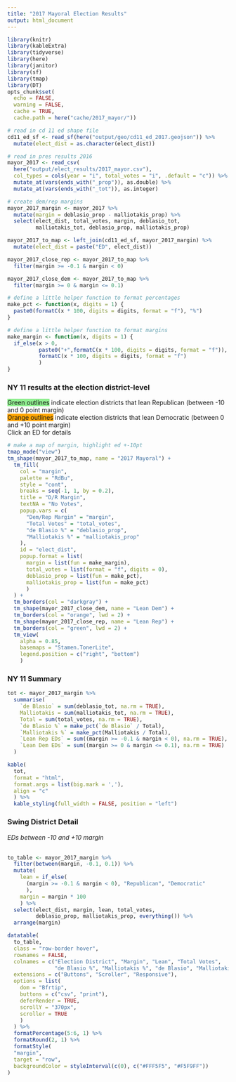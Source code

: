 ```yaml
---
title: "2017 Mayoral Election Results"
output: html_document
---
```


```r
library(knitr)
library(kableExtra)
library(tidyverse)
library(here)
library(janitor)
library(sf)
library(tmap)
library(DT)
opts_chunk$set(
  echo = FALSE,
  warning = FALSE,
  cache = TRUE,
  cache.path = here("cache/2017_mayor/"))
```

```r
# read in cd 11 ed shape file
cd11_ed_sf <- read_sf(here("output/geo/cd11_ed_2017.geojson")) %>%
  mutate(elect_dist = as.character(elect_dist))

# read in pres results 2016
mayor_2017 <- read_csv(
  here("output/elect_results/2017_mayor.csv"),
  col_types = cols(year = "i", total_votes = "i", .default = "c")) %>%
  mutate_at(vars(ends_with("_prop")), as.double) %>%
  mutate_at(vars(ends_with("_tot")), as.integer)

# create dem/rep margins
mayor_2017_margin <- mayor_2017 %>%
  mutate(margin = deblasio_prop - malliotakis_prop) %>%
  select(elect_dist, total_votes, margin, deblasio_tot,
         malliotakis_tot, deblasio_prop, malliotakis_prop)

mayor_2017_to_map <- left_join(cd11_ed_sf, mayor_2017_margin) %>%
  mutate(elect_dist = paste("ED", elect_dist))

mayor_2017_close_rep <- mayor_2017_to_map %>%
  filter(margin >= -0.1 & margin < 0)

mayor_2017_close_dem <- mayor_2017_to_map %>%
  filter(margin >= 0 & margin <= 0.1)

# define a little helper function to format percentages
make_pct <- function(x, digits = 1) {
  paste0(formatC(x * 100, digits = digits, format = "f"), "%")
}

# define a little helper function to format margins
make_margin <- function(x, digits = 1) {
  if_else(x > 0,
          paste0("+",formatC(x * 100, digits = digits, format = "f")),
          formatC(x * 100, digits = digits, format = "f")
          )
}
```

### NY 11 results at the election district-level

<span style="background-color:lightgreen">Green outlines</span> indicate election districts that lean Republican (between -10 and 0 point margin)  
<span style="background-color:orange">Orange outlines</span> indicate election districts that lean Democratic (between 0 and +10 point margin)  
Click an ED for details 

```r

# make a map of margin, highlight ed +-10pt
tmap_mode("view")
tm_shape(mayor_2017_to_map, name = "2017 Mayoral") +
  tm_fill(
    col = "margin",
    palette = "RdBu",
    style = "cont",
    breaks = seq(-1, 1, by = 0.2),
    title = "D/R Margin",
    textNA = "No Votes",
    popup.vars = c(
      "Dem/Rep Margin" = "margin",
      "Total Votes" = "total_votes",
      "de Blasio %" = "deblasio_prop",
      "Malliotakis %" = "malliotakis_prop"
    ),
    id = "elect_dist",
    popup.format = list(
      margin = list(fun = make_margin),
      total_votes = list(format = "f", digits = 0),
      deblasio_prop = list(fun = make_pct),
      malliotakis_prop = list(fun = make_pct)
      )
  ) +
  tm_borders(col = "darkgray") +
  tm_shape(mayor_2017_close_dem, name = "Lean Dem") +
  tm_borders(col = "orange", lwd = 2) +
  tm_shape(mayor_2017_close_rep, name = "Lean Rep") +
  tm_borders(col = "green", lwd = 2) +
  tm_view(
    alpha = 0.85,
    basemaps = "Stamen.TonerLite",
    legend.position = c("right", "bottom")
    )
```

### NY 11 Summary
```r
tot <- mayor_2017_margin %>%
  summarise(
    `de Blasio` = sum(deblasio_tot, na.rm = TRUE),
    Malliotakis = sum(malliotakis_tot, na.rm = TRUE),
    Total = sum(total_votes, na.rm = TRUE),
    `de Blasio %` = make_pct(`de Blasio` / Total),
    `Malliotakis %` = make_pct(Malliotakis / Total),
    `Lean Rep EDs` = sum((margin >= -0.1 & margin < 0), na.rm = TRUE),
    `Lean Dem EDs` = sum((margin >= 0 & margin <= 0.1), na.rm = TRUE)
  )

kable(
  tot,
  format = "html",
  format.args = list(big.mark = ','),
  align = "c"
  ) %>%
  kable_styling(full_width = FALSE, position = "left")
```

### Swing District Detail
*EDs between -10 and +10 margin*  
<br>
```r
to_table <- mayor_2017_margin %>%
  filter(between(margin, -0.1, 0.1)) %>%
  mutate(
    lean = if_else(
      (margin >= -0.1 & margin < 0), "Republican", "Democratic"
      ),
    margin = margin * 100
    ) %>%
  select(elect_dist, margin, lean, total_votes,
         deblasio_prop, malliotakis_prop, everything()) %>%
  arrange(margin)

datatable(
  to_table,
  class = "row-border hover",
  rownames = FALSE,
  colnames = c("Election District", "Margin", "Lean", "Total Votes",
               "de Blasio %", "Malliotakis %", "de Blasio", "Malliotakis"),
  extensions = c("Buttons", "Scroller", "Responsive"),
  options = list(
    dom = "Bfrtip",
    buttons = c("csv", "print"),
    deferRender = TRUE,
    scrollY = "370px",
    scroller = TRUE
    )
  ) %>%
  formatPercentage(5:6, 1) %>%
  formatRound(2, 1) %>%
  formatStyle(
  "margin",
  target = "row",
  backgroundColor = styleInterval(c(0), c("#FFF5F5", "#F5F9FF"))
)
```


